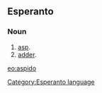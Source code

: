 ==Esperanto==
===Noun===
# [[asp]].
# [[adder]].

[[eo:aspido]]
[[Category:Esperanto language]]
{{Universala Vortaro}}